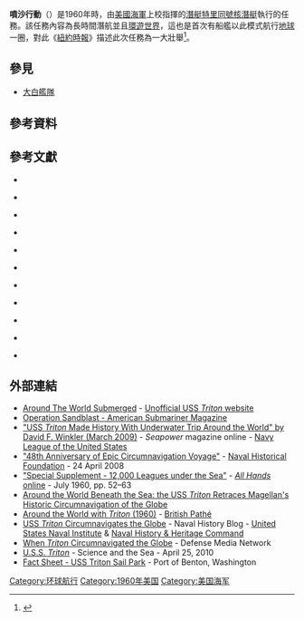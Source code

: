 '''噴沙行動'''（{{Lang-en|'''Operation Sandblast'''}}）是1960年時，由[[美國海軍|美國海軍]]上校{{Link-en|愛德華·L·比奇|Edward L. Beach, Jr.}}指揮的{{Link-en|核電推進|Nuclear marine propulsion|核動力}}{{Link-en|雷達哨|Radar picket}}[[潛艇|潛艇]][[特里同號核潛艇|特里同號核潛艇]]執行的任務。該任務內容為長時間潛航並且[[環遊世界|環遊世界]]，這也是首次有船艦以此模式航行[[地球|地球]]一圈，對此《[[紐約時報|紐約時報]]》描述此次任務為一大壯舉<ref name="Modern">{{cite web | title= The Modern Magellans | url= http://select.nytimes.com/gst/abstract.html?res=F40617FC345C16738DDDAA0994DD405B808AF1D3 | work= New York Times | date= May 13, 1960 | accessdate= 2010-03-12 | archive-date= 2012-08-26 | archive-url= https://www.webcitation.org/6ACijudYC?url=http://select.nytimes.com/gst/abstract.html?res=F40617FC345C16738DDDAA0994DD405B808AF1D3 | dead-url= no }}</ref>。

== 參見 ==
* [[大白艦隊|大白艦隊]]

== 參考資料 ==
{{Reflist}}

== 參考文獻 ==
* {{cite book| last = Beach| first = Edward L.| authorlink = Edward L. Beach, Jr.| title = Around the World Submerged: The Voyage of the ''Triton''| edition = First| type = Paperback| year = 1962| publisher = Holt, Rinehart and Winston| location = New York| id = {{LCC|62-18406}}| isbn = 978-1-55750-215-5| url = http://www.usni.org/store/item.asp?ITEM_ID=419| access-date = 2015-02-02| archive-date = 2010-07-14| archive-url = https://web.archive.org/web/20100714014409/http://www.usni.org/store/item.asp?ITEM_ID=419| dead-url = no}}

* {{cite book |last1= Chaplin |first1= Joyce E. |title= Around About the Earth: Circumnavigation from Magellan to Orbit |format= Hardcover |accessdate= 2013-03-02 |type=  |edition=  |year= 2012 |publisher= [[Simon_&_Schuster|Simon & Schuster]] |location= [[New_York_City|New York City]] |isbn= 978-1-416-59619-6 |url= http://books.simonandschuster.com/Round-About-the-Earth/Joyce-E-Chaplin/97814165961961 }}{{dead link|date=2017年12月 |bot=InternetArchiveBot |fix-attempted=yes }}

* {{cite book| last = Dibner| first = Bern| authorlink =Bern Dibner| title = Victoria and the Triton | url = https://archive.org/details/victoriatriton0000dibn| edition =| year = 1964| publisher = Blaisdell Publishing Company| location =New York| isbn=978-0-486-21734-5}}

* {{cite book| last = Duncan| first = Francis| title = Rickover: The Struggle for Excellence | edition =| year = 2001| publisher =Naval Institute Press| location =Annapolis| isbn=978-1-55750-177-6 | url=http://books.google.com/books?id=VVwJ9hOTGMMC&pg=PR15&lpg=PR15&dq=%22Rickover:+The+Struggle+for+Excellence%22&source=bl&ots=CAfUPZhl0K&sig=c8aYTQNKDT_dJnvS77f_phOUXW8&hl=en&ei=pJgGTPyXHcHflge96IHJCg&sa=X&oi=book_result&ct=result&resnum=3&ved=0CBwQ6AEwAg#v=onepage&q&f=false }}

* {{cite web | title= Edward L. Beach Papers | url= http://www.eisenhower.archives.gov/research/finding_aids/PDFs/Beach_Edward_Papers.pdf | format= PDF | publisher= [[Eisenhower_Presidential_Center|Dwight D. Eisenhower Presidential Library and Museum]] | date= 1953–1961 | accessdate= 2015-02-02 | archive-date= 2011-07-21 | archive-url= https://web.archive.org/web/20110721032742/http://www.eisenhower.archives.gov/research/finding_aids/PDFs/Beach_Edward_Papers.pdf | dead-url= no }}

* {{cite book |title= Beneath the Waves: The Life and Navy of Capt. Edward L. Beach, Jr. |last= Finch |first= Edward F. |year= 2010 |publisher= [[United_States_Naval_Institute|Naval Institute Press]] |location= Annapolis |isbn= 978-1591142669 |url= http://www.usni.org/store/item.asp?department_id=147&item_id=1847 |access-date= 2015-02-02 |archive-date= 2010-07-13 |archive-url= https://web.archive.org/web/20100713162010/http://www.usni.org/store/item.asp?department_id=147&item_id=1847 |dead-url= no }}

* {{cite book| last = Friedman| first = Norman| title = U.S. Submarines since 1945: An Illustrated Design History| edition = | year = 1994| publisher = Naval Institute Press| location = Annapolis| isbn = 978-1-55750-260-5| url = http://www.usni.org/store/item.asp?ITEM_ID=453&DEPARTMENT_ID=46| access-date = 2015-02-02| archive-date = 2010-07-14| archive-url = https://web.archive.org/web/20100714105525/http://www.usni.org/store/item.asp?ITEM_ID=453&DEPARTMENT_ID=46| dead-url = no}}

* {{cite book|last1=Largess|first1=Robert P.|last2=Horwitz|first2=Harvey S. |editor1-first=Robert|editor1-last=Gardiner|title=Warship 1993|year=1993|publisher=[[Anova_Books|Conway Maritime Press]]|location=London |isbn=978-0-85177-624-8|oclc=30209229|pages=167–187|chapter=USS ''Triton'': The Ultimate Submersible}}

* {{cite book| last = Polmar, Norman and Moore, J.K.| first = | authorlink =| title = Cold War Submarines: The Design and Construction of U.S. and Soviet Submarines | type=Paperback|year = 2004| publisher = Potomac Books, Inc| location = Washington, DC |isbn=978-1-57488-530-9 | url=http://books.google.com/books?id=cP4KPxaB8DQC&dq=Polmar+%22+Cold+War+Submarines%22&printsec=frontcover&source=bn&hl=en&ei=I5gGTIXOGIS8lQfp0uD4Cg&sa=X&oi=book_result&ct=result&resnum=5&ved=0CDAQ6AEwBA#v=onepage&q&f=false }}

* {{Cite book |title=USS Triton SSRN-586: First Submerged Circumnavigation 1960 |url=http://babel.hathitrust.org/cgi/pt?id=mdp.39015022650793;view=1up;seq=7 |publisher=[[United_States_Government_Printing_Office|US Government Printing Office]] |location=[[Washington,_DC|Washington, DC]] |year=1960 |id=O–550280 |access-date=2015-02-02 |archive-date=2020-02-25 |archive-url=https://web.archive.org/web/20200225144935/https://babel.hathitrust.org/cgi/pt?id=mdp.39015022650793;view=1up;seq=7 |dead-url=no }}

* {{cite book | last=Weybrew | first=Benjamin B. | year=1992 | title=The ABC's of Stress: A Submarine Psychologist's Perspective | publisher=[[Praeger_Publishers|Praeger Publishers]] | location=Westport | isbn=978-0-275-94233-5 | url=http://www.greenwood.com/catalog/C4233.aspx | access-date=2015-02-02 | archive-date=2008-05-08 | archive-url=https://web.archive.org/web/20080508032621/http://www.greenwood.com/catalog/C4233.aspx | dead-url=no }}

{{DANFS|http://www.history.navy.mil/danfs/t8/triton-v.htm|http://www.history.navy.mil/danfs/m1/macon.htm}}

== 外部連結 ==
{{External media
| width = 30%
| image1 = [http://www.facebook.com/album.php?aid=155964&id=124588416344&op=12 Around the World Submerged] at [[Submarine_Force_Library_and_Museum|Submarine Force Library and Museum]]
| image2 = [http://www.facebook.com/album.php?aid=169662&id=124588416344&op=6 9,000 Leagues Under the Sea] at [[Submarine_Force_Library_and_Museum|Submarine Force Library and Museum]]
| video1 = {{Internet Archive|id=UssTritonBeyondMagellan|name=USS ''Triton'': Beyond Magellan (1960), General Dynamics}}
| video2 = {{Internet Archive|id=1960-05-12_triton_submarine_circles_world|name=New Magellan. ''Triton'' Circles World Submerged, 1960/05/12 (1960), Universal Studios}}
}}
{{Commons category|Operation Sandblast|alt=Blue line with arrowhead surround a red circle with seven smaller blue lines with arrowheads converge spoke-like on the same red circle.}}
* [http://garrygray.tripod.com/atws/around_the_world_submerged.htm Around The World Submerged]{{Wayback|url=http://garrygray.tripod.com/atws/around_the_world_submerged.htm |date=20200225145001 }} - [http://garrygray.tripod.com/  Unofficial USS ''Triton'' website]{{Wayback|url=http://garrygray.tripod.com/ |date=20200225145005 }}
* [https://www.webcitation.org/6ACiiSRT5?url=http://diodon349.com/Stories/Stories_SS/Operation_Sandblast_TRITON_Remembered_40_Years_Later.htm Operation Sandblast - American Submariner Magazine]
* [http://www.seapower-digital.com/seapower/200903/?pg=52 "USS ''Triton'' Made History With Underwater Trip Around the World" by David F. Winkler (March 2009)]{{Wayback|url=http://www.seapower-digital.com/seapower/200903/?pg=52 |date=20200225145015 }} - ''Seapower'' magazine online - [[Navy_League_of_the_United_States|Navy League of the United States]]
* [https://web.archive.org/web/20090417233055/http://www.navyhistory.org/about/newsdetail.asp?NewsID=36 "48th Anniversary of Epic Circumnavigation Voyage"] - [[Naval_Historical_Foundation|Naval Historical Foundation]] - 24 April 2008
* [https://web.archive.org/web/20060416070614/https://www.navy.mil/media/allhands/acrobat/ah196007.pdf "Special Supplement - 12,000 Leagues under the Sea"] - [[All_Hands|''All Hands'' online]] - July 1960, pp. 52–63
* [http://www.bookrags.com/research/around-the-world-beneath-the-sea-th-scit-071/ Around the World Beneath the Sea: the USS ''Triton'' Retraces Magellan's Historic Circumnavigation of the Globe]{{Wayback|url=http://www.bookrags.com/research/around-the-world-beneath-the-sea-th-scit-071/ |date=20200225145020 }}
* [http://www.britishpathe.com/record.php?id=67637 Around the World with ''Triton'' (1960)]{{Wayback|url=http://www.britishpathe.com/record.php?id=67637 |date=20110911085903 }} - [[Pathé|British Pathé]]
* [http://www.navalhistory.org/2011/05/10/uss-triton-circumnavigates-the-globe/ USS ''Triton'' Circumnavigates the Globe]{{Wayback|url=http://www.navalhistory.org/2011/05/10/uss-triton-circumnavigates-the-globe/ |date=20201031112114 }} - Naval History Blog - [[United_States_Naval_Institute|United States Naval Institute]] & [[Naval_History_&_Heritage_Command|Naval History & Heritage Command]]
* [http://www.defensemedianetwork.com/stories/when-triton-circumnavigated-the-globe/ When ''Triton'' Circumnavigated the Globe]{{Wayback|url=http://www.defensemedianetwork.com/stories/when-triton-circumnavigated-the-globe/ |date=20201112013029 }} - Defense Media Network
* [http://www.scienceandthesea.org/program/201004/uss-triton U.S.S. ''Triton'']{{Wayback|url=http://www.scienceandthesea.org/program/201004/uss-triton |date=20200810184657 }} - Science and the Sea - April 25, 2010
* [http://portofbenton.com/wordpress/wp-content/uploads/2011/09/Triton.pdf Fact Sheet - USS Triton Sail Park]{{Wayback|url=http://portofbenton.com/wordpress/wp-content/uploads/2011/09/Triton.pdf |date=20181005010658 }} - Port of Benton, Washington

[[Category:环球航行|Category:环球航行]]
[[Category:1960年美国|Category:1960年美国]]
[[Category:美国海军|Category:美国海军]]